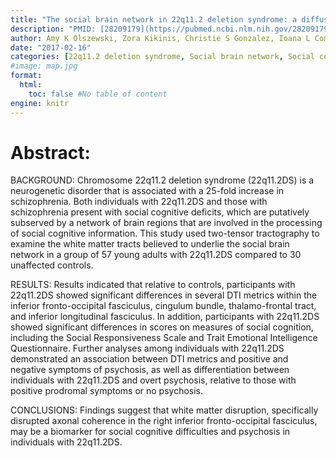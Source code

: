 ```yaml
---
title: "The social brain network in 22q11.2 deletion syndrome: a diffusion tensor imaging study"
description: "PMID: [28209179](https://pubmed.ncbi.nlm.nih.gov/28209179/){target='_blank'}    DOI: [10.1186/s12993-017-0122-7](https://doi.org/10.1186/s12993-017-0122-7){target='_blank'}"
author: Amy K Olszewski, Zora Kikinis, Christie S Gonzalez, Ioana L Coman, Nikolaos Makris, Xue Gong, Yogesh Rathi, Anni Zhu, Kevin M Antshel, Wanda Fremont, Marek R Kubicki, Sylvain Bouix, Martha E Shenton, Wendy R Kates
date: "2017-02-16"
categories: [22q11.2 deletion syndrome, Social brain network, Social cognition, Two-tensor tractography, White matter tracts]
#image: map.jpg
format:
  html:
    toc: false #No table of content
engine: knitr
---
```


# Abstract:

BACKGROUND: Chromosome 22q11.2 deletion syndrome (22q11.2DS) is a neurogenetic disorder that is associated with a 25-fold increase in schizophrenia. Both individuals with 22q11.2DS and those with schizophrenia present with social cognitive deficits, which are putatively subserved by a network of brain regions that are involved in the processing of social cognitive information. This study used two-tensor tractography to examine the white matter tracts believed to underlie the social brain network in a group of 57 young adults with 22q11.2DS compared to 30 unaffected controls.

RESULTS: Results indicated that relative to controls, participants with 22q11.2DS showed significant differences in several DTI metrics within the inferior fronto-occipital fasciculus, cingulum bundle, thalamo-frontal tract, and inferior longitudinal fasciculus. In addition, participants with 22q11.2DS showed significant differences in scores on measures of social cognition, including the Social Responsiveness Scale and Trait Emotional Intelligence Questionnaire. Further analyses among individuals with 22q11.2DS demonstrated an association between DTI metrics and positive and negative symptoms of psychosis, as well as differentiation between individuals with 22q11.2DS and overt psychosis, relative to those with positive prodromal symptoms or no psychosis.

CONCLUSIONS: Findings suggest that white matter disruption, specifically disrupted axonal coherence in the right inferior fronto-occipital fasciculus, may be a biomarker for social cognitive difficulties and psychosis in individuals with 22q11.2DS.
        